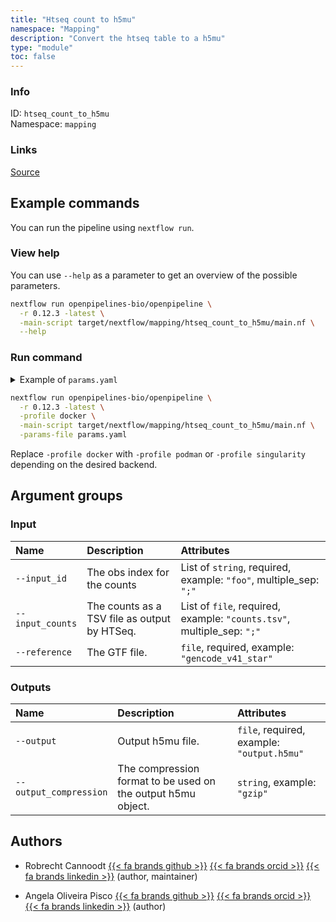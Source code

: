 ```yaml
---
title: "Htseq count to h5mu"
namespace: "Mapping"
description: "Convert the htseq table to a h5mu"
type: "module"
toc: false
---
```


::: {.column-margin}

### Info

ID: `htseq_count_to_h5mu`  
Namespace: `mapping`

### Links
[Source](https://github.com/openpipelines-bio/openpipeline/blob/0.12.3/./src/mapping/htseq_count_to_h5mu){.btn-action .btn-sm .btn-info .btn role="button"}

:::



## Example commands

You can run the pipeline using `nextflow run`.

### View help

You can use `--help` as a parameter to get an overview of the possible parameters.

```bash
nextflow run openpipelines-bio/openpipeline \
  -r 0.12.3 -latest \
  -main-script target/nextflow/mapping/htseq_count_to_h5mu/main.nf \
  --help
```

### Run command

<details>
<summary>Example of `params.yaml`</summary>
```yaml
# Outputs
# output: "$id.$key.output.h5mu"
# output_compression: "gzip"

# Input
input_id: # please fill in - example: ["foo"]
input_counts: # please fill in - example: ["counts.tsv"]
reference: # please fill in - example: "gencode_v41_star"

# Nextflow input-output arguments
publish_dir: # please fill in - example: "output/"
# param_list: "my_params.yaml"
```
</details>

```bash
nextflow run openpipelines-bio/openpipeline \
  -r 0.12.3 -latest \
  -profile docker \
  -main-script target/nextflow/mapping/htseq_count_to_h5mu/main.nf \
  -params-file params.yaml
```

:::{.callout-note}
Replace `-profile docker` with `-profile podman` or `-profile singularity` depending on the desired backend.
:::

## Argument groups

### Input

|Name             |Description                                  |Attributes                                                             |
|:----------------|:--------------------------------------------|:----------------------------------------------------------------------|
|`--input_id`     |The obs index for the counts                 |List of `string`, required, example: `"foo"`, multiple_sep: `";"`      |
|`--input_counts` |The counts as a TSV file as output by HTSeq. |List of `file`, required, example: `"counts.tsv"`, multiple_sep: `";"` |
|`--reference`    |The GTF file.                                |`file`, required, example: `"gencode_v41_star"`                        |


### Outputs

|Name                   |Description                                                  |Attributes                                 |
|:----------------------|:------------------------------------------------------------|:------------------------------------------|
|`--output`             |Output h5mu file.                                            |`file`, required, example: `"output.h5mu"` |
|`--output_compression` |The compression format to be used on the output h5mu object. |`string`, example: `"gzip"`                |

## Authors


  * Robrecht Cannoodt [{{< fa brands github >}}](https://github.com/rcannood) [{{< fa brands orcid >}}](https://orcid.org/0000-0003-3641-729X) [{{< fa brands linkedin >}}](https://linkedin.com/in/robrechtcannoodt) (author, maintainer)

  * Angela Oliveira Pisco [{{< fa brands github >}}](https://github.com/aopisco) [{{< fa brands orcid >}}](https://orcid.org/0000-0003-0142-2355) [{{< fa brands linkedin >}}](https://linkedin.com/in/aopisco) (author)

